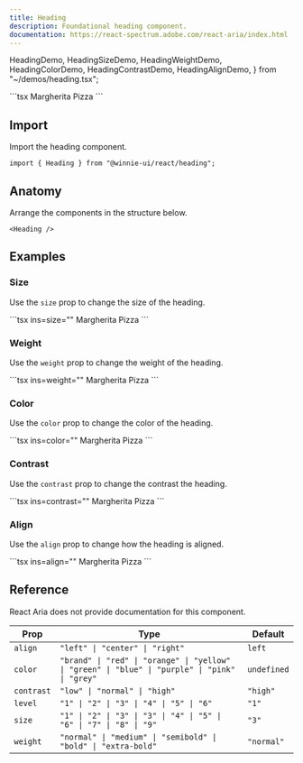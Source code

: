 ```yaml
---
title: Heading
description: Foundational heading component.
documentation: https://react-spectrum.adobe.com/react-aria/index.html
---
```


  HeadingDemo,
  HeadingSizeDemo,
  HeadingWeightDemo,
  HeadingColorDemo,
  HeadingContrastDemo,
  HeadingAlignDemo,
} from "~/demos/heading.tsx";


<Demo>
  <HeadingDemo />
  <Fragment slot="footer">
    ```tsx
    <Heading>Margherita Pizza</Heading>
    ```
  </Fragment>
</Demo>

## Import

Import the heading component.

```tsx
import { Heading } from "@winnie-ui/react/heading";
```

## Anatomy

Arrange the components in the structure below.

```tsx
<Heading />
```

## Examples

### Size

Use the `size` prop to change the size of the heading.

<Demo>
  <HeadingSizeDemo />
  <Fragment slot="footer">
    ```tsx ins=size="<size>"
    <Heading size="<size>">Margherita Pizza</Heading>
    ```
  </Fragment>
</Demo>

### Weight

Use the `weight` prop to change the weight of the heading.

<Demo>
  <HeadingWeightDemo />
  <Fragment slot="footer">
    ```tsx ins=weight="<weight>"
    <Heading weight="<weight>">Margherita Pizza</Heading>
    ```
  </Fragment>
</Demo>

### Color

Use the `color` prop to change the color of the heading.

<Demo>
  <HeadingColorDemo />
  <Fragment slot="footer">
    ```tsx ins=color="<color>"
    <Heading color="<color>">Margherita Pizza</Heading>
    ```
  </Fragment>
</Demo>

### Contrast

Use the `contrast` prop to change the contrast the heading.

<Demo>
  <HeadingContrastDemo />
  <Fragment slot="footer">
    ```tsx ins=contrast="<contrast>"
    <Heading contrast="<contrast>">Margherita Pizza</Heading>
    ```
  </Fragment>
</Demo>

### Align

Use the `align` prop to change how the heading is aligned.

<Demo>
  <HeadingAlignDemo />
  <Fragment slot="footer">
    ```tsx ins=align="<align>"
    <Heading align="<align>">Margherita Pizza</Heading>
    ```
  </Fragment>
</Demo>

## Reference

React Aria does not provide documentation for this component.

| Prop       | Type                                                                                            | Default     |
| ---------- | ----------------------------------------------------------------------------------------------- | ----------- |
| `align`    | `"left" \| "center" \| "right"`                                                                 | `left`      |
| `color`    | `"brand" \| "red" \| "orange" \| "yellow" \| "green" \| "blue" \| "purple" \| "pink" \| "grey"` | `undefined` |
| `contrast` | `"low" \| "normal" \| "high"`                                                                   | `"high"`    |
| `level`    | `"1" \| "2" \| "3" \| "4" \| "5" \| "6"`                                                        | `"1"`       |
| `size`     | `"1" \| "2" \| "3" \| "3" \| "4" \| "5" \| "6" \| "7" \| "8" \| "9"`                            | `"3"`       |
| `weight`   | `"normal" \| "medium" \| "semibold" \| "bold" \| "extra-bold"`                                  | `"normal"`  |
